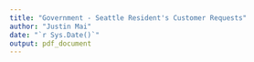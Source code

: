 ```yaml
---
title: "Government - Seattle Resident's Customer Requests"
author: "Justin Mai"
date: "`r Sys.Date()`"
output: pdf_document
---
```


